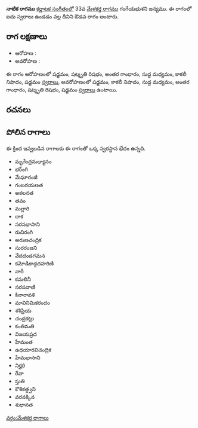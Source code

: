 {{Infobox ragam
	| name          	= నాటిక
	| synonym	    	= 
	| mela          	= 
	| chakra        	= 
	| janaka        	= 
	| type          	= ఔడవ
	| arohanam      	= {{svaraC|S|R3|G3|M1|N3|S'}} 
	| avarohanam    	= {{svaraC|S'|N3|M1|G3|R3|S}}
	| jeeva         	=
	| chhaya        	=
	| nyasa         	=
	| vishesha      	= 
	| equivalent  		= 
}}
{{కర్ణాటక సంగీత రాగాలు}}
'''నాటిక రాగము''' [[కర్ణాటక సంగీతం]]లో 33వ [[మేళకర్త రాగము]] గంగేయభుశని జన్యము.  ఈ రాగంలో ఐదు స్వరాలు ఉండడం వల్ల దీనిని ఔడవ రాగం అంటారు.


==రాగ లక్షణాలు==


* ఆరోహణ : {{svaraC|S|R3|G3|M1|N3|S'}} 
* అవరోహణ : {{svaraC|S'|N3|M1|G3|R3|S}}

ఈ రాగం ఆరోహణంలో షడ్జమం, షట్శృతి రిషభం, అంతర గాంధారం, సుద్ద మధ్యమం, కాకలీ నిషాదం, షడ్జమం [[స్వరాలు]], అవరోహణంలో షడ్జమం, కాకలీ నిషాదం, సుద్ద మధ్యమం, అంతర గాంధారం, షట్శృతి రిషభం, షడ్జమం [[స్వరాలు]] ఉంటాయి.

==రచనలు==



==పోలిన రాగాలు==
ఈ క్రింద ఇవ్వబడిన రాగాలకు ఈ రాగంతో ఒక్క స్వరస్థాన భేదం ఉన్నది.
* మృగేంద్రమధ్యానం
* భర్ంగి
* మేఘారంజీ
* గంబరయణత
* అకలనత
* తవం
* మల్లారి
* దాక
* సరసభాసాని
* రుచిరంగి
* అరుణచంద్రిక
* సురరంజని
* వేదదండగమన
* కమోడికాద్గదహరిణి
* నారీ
* కమలినీ
* సరసవాణి
* కినారావళి
* మావినిమికరందం
* శశిప్రియ
* చంద్రకట్లు
* కంతిమతి
* విజయప్రద
* హేమంత
* ఉధయారవిచంద్రిక
* హేమభాసాని
* నిర్హరి
* రేవా
* స్తుతి
* కౌశికత్ధ్వని
* వరనక్కిన
* శుధానత



[[వర్గం:మేళకర్త రాగాలు]]